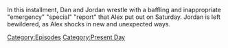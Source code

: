 {{DEFAULTSORT:
    #_EPISODE_0858:October 7, 2023
}}{{Episode
    | title           = October 7, 2023
    | caption         = Listen to this episode on [https://knowledgefight.libsyn.com/858-october-7-2023 Libsyn] [https://open.spotify.com/episode/6KpmDa7jv32AlJb0U9Zg6e Spotify], Read the [[Transcript/858: October 7, 2023|Unofficial Transcript]]
    | episodeNumber   = 858
    | length          = 01:50:46
    | airDate         = October 11, 2023
    | coverageDate    = October 7, 2023
    | episodeType     = [[:Category:Present Day|Present Day]]
    | appearance      = [[Kent Heckenlively]]
    | previousEpisode = [[857: Live In London (Night 2)]]
}}

{{Stub}}

In this installment, Dan and Jordan wrestle with a baffling and inappropriate "emergency" "special" "report" that Alex put out on Saturday.  Jordan is left bewildered, as Alex shocks in new and unexpected ways.

[[Category:Episodes]]
[[Category:Present Day]]

